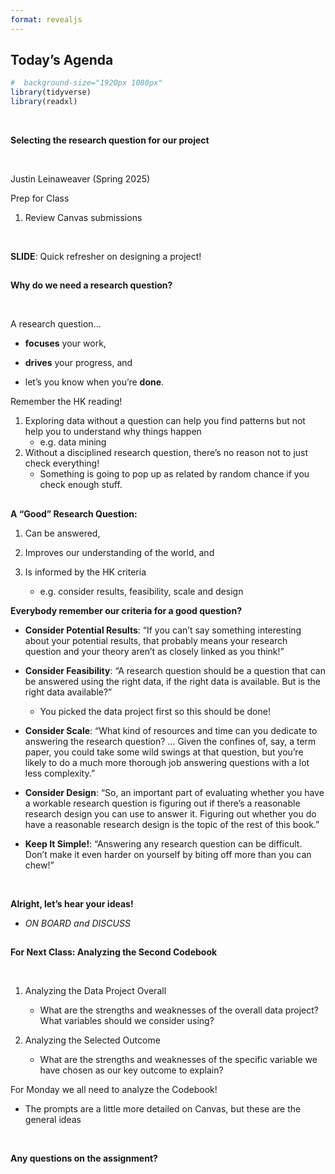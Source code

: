 ```yaml
---
format: revealjs
---
```


## Today's Agenda {background-image="Images/background-data_blue_v4.png" .center}

```r
#  background-size="1920px 1080px"
library(tidyverse)
library(readxl)
```

<br>

::: {.r-fit-text}

**Selecting the research question for our project**

:::

<br>

::: r-stack
Justin Leinaweaver (Spring 2025)
:::

::: notes
Prep for Class

1. Review Canvas submissions

<br>

**SLIDE**: Quick refresher on designing a project!

:::



## {background-image="Images/background-data_blue_v4.png" .center}

::: {.r-fit-text}
**Why do we need a research question?**

<br>

A research question...

- **focuses** your work,

- **drives** your progress, and

- let's you know when you're **done**.

:::

::: notes

Remember the HK reading!

1. Exploring data without a question can help you find patterns but not help you to understand why things happen
    - e.g. data mining

2. Without a disciplined research question, there’s no reason not to just check everything! 
    - Something is going to pop up as related by random chance if you check enough stuff.

:::



## {background-image="Images/background-data_blue_v4.png" .center}

::: {.r-fit-text}
**A "Good" Research Question:**

1. Can be answered,

2. Improves our understanding of the world, and

3. Is informed by the HK criteria

    - e.g. consider results, feasibility, scale and design

:::

::: notes

**Everybody remember our criteria for a good question?**

- **Consider Potential Results**: "If you can’t say something interesting about your potential results, that probably means your research question and your theory aren’t as closely linked as you think!"

- **Consider Feasibility**: "A research question should be a question that can be answered using the right data, if the right data is available. But is the right data available?"
    - You picked the data project first so this should be done!

- **Consider Scale**: "What kind of resources and time can you dedicate to answering the research question? ... Given the confines of, say, a term paper, you could take some wild swings at that question, but you’re likely to do a much more thorough job answering questions with a lot less complexity."

- **Consider Design**: "So, an important part of evaluating whether you have a workable research question is figuring out if there’s a reasonable research design you can use to answer it. Figuring out whether you do have a reasonable research design is the topic of the rest of this book."

- **Keep It Simple!**: "Answering any research question can be difficult. Don’t make it even harder on yourself by biting off more than you can chew!"

<br>

**Alright, let's hear your ideas!**

- *ON BOARD and DISCUSS*

:::



## {background-image="Images/background-data_blue_v4.png" .center}

::: {.r-fit-text}
**For Next Class: Analyzing the Second Codebook**
:::

<br>

1. Analyzing the Data Project Overall

    - What are the strengths and weaknesses of the overall data project? What variables should we consider using?
    
2. Analyzing the Selected Outcome 

    - What are the strengths and weaknesses of the specific variable we have chosen as our key outcome to explain? 

::: notes

For Monday we all need to analyze the Codebook!

- The prompts are a little more detailed on Canvas, but these are the general ideas

<br>

**Any questions on the assignment?**

:::


